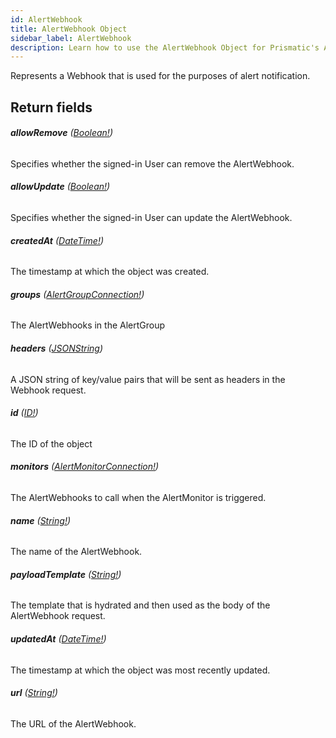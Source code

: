 ```yaml
---
id: AlertWebhook
title: AlertWebhook Object
sidebar_label: AlertWebhook
description: Learn how to use the AlertWebhook Object for Prismatic's API.
---
```


Represents a Webhook that is used for the purposes of alert notification.

## Return fields

###### <b>allowRemove</b> ([Boolean!](api/schema/scalar/Boolean.mdx))

Specifies whether the signed-in User can remove the AlertWebhook.

###### <b>allowUpdate</b> ([Boolean!](api/schema/scalar/Boolean.mdx))

Specifies whether the signed-in User can update the AlertWebhook.

###### <b>createdAt</b> ([DateTime!](api/schema/scalar/DateTime.mdx))

The timestamp at which the object was created.

###### <b>groups</b> ([AlertGroupConnection!](api/schema/object/AlertGroupConnection.mdx))

The AlertWebhooks in the AlertGroup

###### <b>headers</b> ([JSONString](api/schema/scalar/JSONString.mdx))

A JSON string of key/value pairs that will be sent as headers in the Webhook request.

###### <b>id</b> ([ID!](api/schema/scalar/ID.mdx))

The ID of the object

###### <b>monitors</b> ([AlertMonitorConnection!](api/schema/object/AlertMonitorConnection.mdx))

The AlertWebhooks to call when the AlertMonitor is triggered.

###### <b>name</b> ([String!](api/schema/scalar/String.mdx))

The name of the AlertWebhook.

###### <b>payloadTemplate</b> ([String!](api/schema/scalar/String.mdx))

The template that is hydrated and then used as the body of the AlertWebhook request.

###### <b>updatedAt</b> ([DateTime!](api/schema/scalar/DateTime.mdx))

The timestamp at which the object was most recently updated.

###### <b>url</b> ([String!](api/schema/scalar/String.mdx))

The URL of the AlertWebhook.
